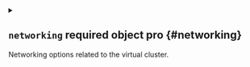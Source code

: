 
<details className="config-field" data-expandable="true">
<summary>

## `networking` <span className="config-field-required" data-required="false">required</span> <span className="config-field-type">object</span> <span className="config-field-default"></span> <span className="config-field-enum"></span> <span data-pro="false" className="config-field-pro">pro</span> {#networking}

Networking options related to the virtual cluster.

</summary>




<details className="config-field" data-expandable="true">
<summary>

### `replicateServices` <span className="config-field-required" data-required="false">required</span> <span className="config-field-type">object</span> <span className="config-field-default"></span> <span className="config-field-enum"></span> <span data-pro="false" className="config-field-pro">pro</span> {#networking-replicateServices}

ReplicateServices allows replicating services from the host within the virtual cluster or the other way around.

</summary>




<details className="config-field" data-expandable="true">
<summary>

#### `toHost` <span className="config-field-required" data-required="false">required</span> <span className="config-field-type">object[]</span> <span className="config-field-default"></span> <span className="config-field-enum"></span> <span data-pro="false" className="config-field-pro">pro</span> {#networking-replicateServices-toHost}

ToHost defines the services that should get synced from virtual cluster to the host cluster. If services are
synced to a different namespace than the virtual cluster is in, additional permissions for the other namespace
are required.

</summary>




<details className="config-field" data-expandable="false" open>
<summary>

##### `from` <span className="config-field-required" data-required="false">required</span> <span className="config-field-type">string</span> <span className="config-field-default"></span> <span className="config-field-enum"></span> <span data-pro="false" className="config-field-pro">pro</span> {#networking-replicateServices-toHost-from}

From is the service that should get synced. Can be either in the form name or namespace/name.

</summary>



</details>



<details className="config-field" data-expandable="false" open>
<summary>

##### `to` <span className="config-field-required" data-required="false">required</span> <span className="config-field-type">string</span> <span className="config-field-default"></span> <span className="config-field-enum"></span> <span data-pro="false" className="config-field-pro">pro</span> {#networking-replicateServices-toHost-to}

To is the target service that it should get synced to. Can be either in the form name or namespace/name.

</summary>



</details>


</details>



<details className="config-field" data-expandable="true">
<summary>

#### `fromHost` <span className="config-field-required" data-required="false">required</span> <span className="config-field-type">object[]</span> <span className="config-field-default"></span> <span className="config-field-enum"></span> <span data-pro="false" className="config-field-pro">pro</span> {#networking-replicateServices-fromHost}

FromHost defines the services that should get synced from the host to the virtual cluster.

</summary>




<details className="config-field" data-expandable="false" open>
<summary>

##### `from` <span className="config-field-required" data-required="false">required</span> <span className="config-field-type">string</span> <span className="config-field-default"></span> <span className="config-field-enum"></span> <span data-pro="false" className="config-field-pro">pro</span> {#networking-replicateServices-fromHost-from}

From is the service that should get synced. Can be either in the form name or namespace/name.

</summary>



</details>



<details className="config-field" data-expandable="false" open>
<summary>

##### `to` <span className="config-field-required" data-required="false">required</span> <span className="config-field-type">string</span> <span className="config-field-default"></span> <span className="config-field-enum"></span> <span data-pro="false" className="config-field-pro">pro</span> {#networking-replicateServices-fromHost-to}

To is the target service that it should get synced to. Can be either in the form name or namespace/name.

</summary>



</details>


</details>


</details>



<details className="config-field" data-expandable="true">
<summary>

### `resolveDNS` <span className="config-field-required" data-required="false">required</span> <span className="config-field-type">object[]</span> <span className="config-field-default"></span> <span className="config-field-enum"></span> <span data-pro="false" className="config-field-pro">pro</span> {#networking-resolveDNS}

ResolveDNS allows to define extra DNS rules. This only works if embedded coredns is configured.

</summary>




<details className="config-field" data-expandable="false" open>
<summary>

#### `hostname` <span className="config-field-required" data-required="false">required</span> <span className="config-field-type">string</span> <span className="config-field-default"></span> <span className="config-field-enum"></span> <span data-pro="false" className="config-field-pro">pro</span> {#networking-resolveDNS-hostname}

Hostname is the hostname within the vCluster that should be resolved from.

</summary>



</details>



<details className="config-field" data-expandable="false" open>
<summary>

#### `service` <span className="config-field-required" data-required="false">required</span> <span className="config-field-type">string</span> <span className="config-field-default"></span> <span className="config-field-enum"></span> <span data-pro="false" className="config-field-pro">pro</span> {#networking-resolveDNS-service}

Service is the virtual cluster service that should be resolved from.

</summary>



</details>



<details className="config-field" data-expandable="false" open>
<summary>

#### `namespace` <span className="config-field-required" data-required="false">required</span> <span className="config-field-type">string</span> <span className="config-field-default"></span> <span className="config-field-enum"></span> <span data-pro="false" className="config-field-pro">pro</span> {#networking-resolveDNS-namespace}

Namespace is the virtual cluster namespace that should be resolved from.

</summary>



</details>



<details className="config-field" data-expandable="true">
<summary>

#### `target` <span className="config-field-required" data-required="false">required</span> <span className="config-field-type">object</span> <span className="config-field-default"></span> <span className="config-field-enum"></span> <span data-pro="false" className="config-field-pro">pro</span> {#networking-resolveDNS-target}

Target is the DNS target that should get mapped to

</summary>




<details className="config-field" data-expandable="false" open>
<summary>

##### `hostname` <span className="config-field-required" data-required="false">required</span> <span className="config-field-type">string</span> <span className="config-field-default"></span> <span className="config-field-enum"></span> <span data-pro="false" className="config-field-pro">pro</span> {#networking-resolveDNS-target-hostname}

Hostname to use as a DNS target

</summary>



</details>



<details className="config-field" data-expandable="false" open>
<summary>

##### `ip` <span className="config-field-required" data-required="false">required</span> <span className="config-field-type">string</span> <span className="config-field-default"></span> <span className="config-field-enum"></span> <span data-pro="false" className="config-field-pro">pro</span> {#networking-resolveDNS-target-ip}

IP to use as a DNS target

</summary>



</details>



<details className="config-field" data-expandable="false" open>
<summary>

##### `hostService` <span className="config-field-required" data-required="false">required</span> <span className="config-field-type">string</span> <span className="config-field-default"></span> <span className="config-field-enum"></span> <span data-pro="false" className="config-field-pro">pro</span> {#networking-resolveDNS-target-hostService}

HostService to target, format is hostNamespace/hostService

</summary>



</details>



<details className="config-field" data-expandable="false" open>
<summary>

##### `hostNamespace` <span className="config-field-required" data-required="false">required</span> <span className="config-field-type">string</span> <span className="config-field-default"></span> <span className="config-field-enum"></span> <span data-pro="false" className="config-field-pro">pro</span> {#networking-resolveDNS-target-hostNamespace}

HostNamespace to target

</summary>



</details>



<details className="config-field" data-expandable="false" open>
<summary>

##### `vClusterService` <span className="config-field-required" data-required="false">required</span> <span className="config-field-type">string</span> <span className="config-field-default"></span> <span className="config-field-enum"></span> <span data-pro="false" className="config-field-pro">pro</span> {#networking-resolveDNS-target-vClusterService}

VClusterService format is hostNamespace/vClusterName/vClusterNamespace/vClusterService

</summary>



</details>


</details>


</details>



<details className="config-field" data-expandable="true">
<summary>

### `advanced` <span className="config-field-required" data-required="false">required</span> <span className="config-field-type">object</span> <span className="config-field-default"></span> <span className="config-field-enum"></span> <span data-pro="false" className="config-field-pro">pro</span> {#networking-advanced}

Advanced holds advanced network options.

</summary>




<details className="config-field" data-expandable="false" open>
<summary>

#### `clusterDomain` <span className="config-field-required" data-required="false">required</span> <span className="config-field-type">string</span> <span className="config-field-default"></span> <span className="config-field-enum"></span> <span data-pro="false" className="config-field-pro">pro</span> {#networking-advanced-clusterDomain}

ClusterDomain is the Kubernetes cluster domain to use within the virtual cluster.

</summary>



</details>



<details className="config-field" data-expandable="false" open>
<summary>

#### `fallbackHostCluster` <span className="config-field-required" data-required="false">required</span> <span className="config-field-type">boolean</span> <span className="config-field-default"></span> <span className="config-field-enum"></span> <span data-pro="false" className="config-field-pro">pro</span> {#networking-advanced-fallbackHostCluster}

FallbackHostCluster allows to fallback dns to the host cluster. This is useful if you want to reach host services without
any other modification. You will need to provide a namespace for the service, e.g. my-other-service.my-other-namespace

</summary>



</details>



<details className="config-field" data-expandable="true">
<summary>

#### `proxyKubelets` <span className="config-field-required" data-required="false">required</span> <span className="config-field-type">object</span> <span className="config-field-default"></span> <span className="config-field-enum"></span> <span data-pro="false" className="config-field-pro">pro</span> {#networking-advanced-proxyKubelets}

ProxyKubelets allows rewriting certain metrics and stats from the Kubelet to "fake" this for applications such as
prometheus or other node exporters.

</summary>




<details className="config-field" data-expandable="false" open>
<summary>

##### `byHostname` <span className="config-field-required" data-required="false">required</span> <span className="config-field-type">boolean</span> <span className="config-field-default"></span> <span className="config-field-enum"></span> <span data-pro="false" className="config-field-pro">pro</span> {#networking-advanced-proxyKubelets-byHostname}

ByHostname will add a special vCluster hostname to the nodes where the node can be reached at. This doesn't work
for all applications, e.g. Prometheus requires a node IP.

</summary>



</details>



<details className="config-field" data-expandable="false" open>
<summary>

##### `byIP` <span className="config-field-required" data-required="false">required</span> <span className="config-field-type">boolean</span> <span className="config-field-default"></span> <span className="config-field-enum"></span> <span data-pro="false" className="config-field-pro">pro</span> {#networking-advanced-proxyKubelets-byIP}

ByIP will create a separate service in the host cluster for every node that will point to virtual cluster and will be used to
route traffic.

</summary>



</details>


</details>


</details>


</details>
